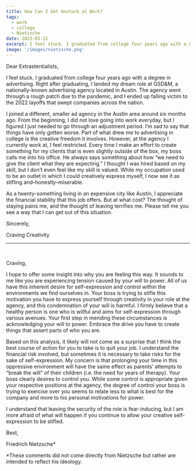 ```yaml
---
title: How Can I Get Unstuck at Work?
tags:
  - work
  - college
  - Nietzsche
date: 2023-03-21
excerpt: I feel stuck. I graduated from college four years ago with a degree in advertising...
image: '/images/nietzsche.png'
---
```


Dear Extrastentialists,

I feel stuck. I graduated from college four years ago with a degree in advertising. Right after graduating, I landed my dream role at GSD&M, a nationally-known advertising agency located in Austin. The agency went through a rough patch due to the pandemic, and I ended up falling victim to the 2022 layoffs that swept companies across the nation.

I joined a different, smaller ad agency in the Austin area around six months ago. From the beginning, I did not love going into work everyday, but I figured I just needed to go through an adjustment period. I’m sad to say that things have only gotten worse. Part of what drew me to advertising in college is the creative freedom it involves. However, at the agency I currently work at, I feel restricted. Every time I make an effort to create something for my clients that is even slightly outside of the box, my boss calls me into his office. He always says something about how “we need to give the client what they are expecting.” I thought I was hired based on my skill, but I don’t even feel like my skill is valued. While my occupation used to be an outlet in which I could creatively express myself, I now see it as stifling and–honestly–miserable.

As a twenty-something living in an expensive city like Austin, I appreciate the financial stability that this job offers. But at what cost? The thought of staying pains me, and the thought of leaving terrifies me. Please tell me you see a way that I can get out of this situation.

Sincerely,

Craving Creativity

___

<br />

Craving,

I hope to offer some insight into why you are feeling this way. It sounds to me like you are experiencing tension caused by your will to power. All of us have this inherent desire for self-expression and control within the environments we find ourselves in. Your boss is trying to stifle this motivation you have to express yourself through creativity in your role at the agency, and this condemnation of your will is harmful. I firmly believe that a healthy person is one who is willful and aims for self-expression through various avenues. Your first step in mending these circumstances is acknowledging your will to power. Embrace the drive you have to create things that assert parts of who you are.

Based on this analysis, it likely will not come as a surprise that I think the best course of action for you to take is to quit your job. I understand the financial risk involved, but sometimes it is necessary to take risks for the sake of self-expression. My concern is that prolonging your time in this oppressive environment will have the same effect as parents’ attempts to “break the will” of their children (i.e. the need for years of therapy). Your boss clearly desires to control you. While some control is appropriate given your respective positions at the agency, the degree of control your boss is trying to exercise over you seems to relate less to what is best for the company and more to his personal motivations for power.


I understand that leaving the security of the role is fear-inducing, but I am more afraid of what will happen if you continue to allow your creative self-expression to be stifled.

Best,

Friedrich Nietzsche*

*These comments did not come directly from Nietzsche but rather are intended to reflect his ideology.


